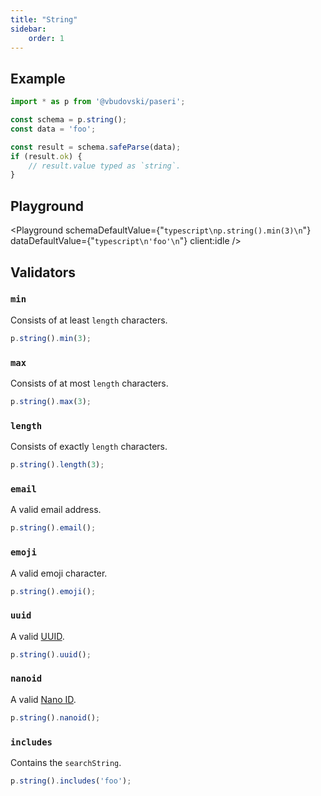 ```yaml
---
title: "String"
sidebar:
    order: 1
---
```



## Example

```typescript
import * as p from '@vbudovski/paseri';

const schema = p.string();
const data = 'foo';

const result = schema.safeParse(data);
if (result.ok) {
    // result.value typed as `string`.
}
```

## Playground

<Playground
    schemaDefaultValue={"```typescript\np.string().min(3)\n```"}
    dataDefaultValue={"```typescript\n'foo'\n```"}
    client:idle
/>

## Validators

### `min`

Consists of at least `length` characters.

```typescript
p.string().min(3);
```

### `max`

Consists of at most `length` characters.

```typescript
p.string().max(3);
```

### `length`

Consists of exactly `length` characters.

```typescript
p.string().length(3);
```

### `email`

A valid email address.

```typescript
p.string().email();
```

### `emoji`

A valid emoji character.

```typescript
p.string().emoji();
```

### `uuid`

A valid [UUID](https://en.wikipedia.org/wiki/Universally_unique_identifier).

```typescript
p.string().uuid();
```

### `nanoid`

A valid [Nano ID](https://github.com/ai/nanoid).

```typescript
p.string().nanoid();
```

### `includes`

Contains the `searchString`.

```typescript
p.string().includes('foo');
```
